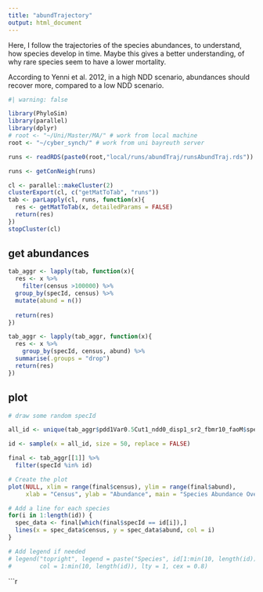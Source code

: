 ```yaml
---
title: "abundTrajectory"
output: html_document
---
```


Here, I follow the trajectories of the species abundances, to understand, how species develop in time.
Maybe this gives a better understanding, of why rare species seem to have a lower mortality.

According to Yenni et al. 2012, in a high NDD scenario, abundances should recover more, compared to a low NDD scenario.
```r
#| warning: false

library(PhyloSim)
library(parallel)
library(dplyr)
# root <- "~/Uni/Master/MA/" # work from local machine
root <- "~/cyber_synch/" # work from uni bayreuth server
```

```r
runs <- readRDS(paste0(root,"local/runs/abundTraj/runsAbundTraj.rds"))
```

```r
runs <- getConNeigh(runs)
```


```r
cl <- parallel::makeCluster(2)
clusterExport(cl, c("getMatToTab", "runs"))
tab <- parLapply(cl, runs, function(x){
  res <- getMatToTab(x, detailedParams = FALSE)
  return(res)
})
stopCluster(cl)
```

## get abundances
```r
tab_aggr <- lapply(tab, function(x){
  res <- x %>%
    filter(census >100000) %>% 
  group_by(specId, census) %>% 
  mutate(abund = n())
  
  return(res)
})

tab_aggr <- lapply(tab_aggr, function(x){
  res <- x %>%
    group_by(specId, census, abund) %>% 
  summarise(.groups = "drop")
  return(res)
})
```

## plot
```r
# draw some random specId

all_id <- unique(tab_aggr$pdd1Var0.5Cut1_ndd0_disp1_sr2_fbmr10_faoM$specId)

id <- sample(x = all_id, size = 50, replace = FALSE)

final <- tab_aggr[[1]] %>%
  filter(specId %in% id)

# Create the plot
plot(NULL, xlim = range(final$census), ylim = range(final$abund),
     xlab = "Census", ylab = "Abundance", main = "Species Abundance Over Time")

# Add a line for each species
for(i in 1:length(id)) {
  spec_data <- final[which(final$specId == id[i]),]
  lines(x = spec_data$census, y = spec_data$abund, col = i)
}

# Add legend if needed
# legend("topright", legend = paste("Species", id[1:min(10, length(id))]), 
#        col = 1:min(10, length(id)), lty = 1, cex = 0.8)

```

```r
